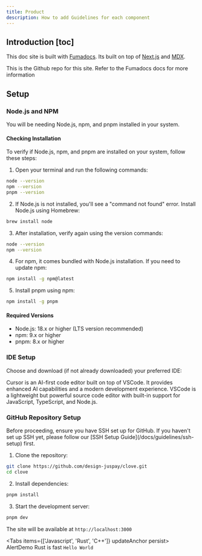 ```yaml
---
title: Product
description: How to add Guidelines for each component
--- 
```


        
## Introduction [toc]

This doc site is built with [Fumadocs](https://fumadocs.com). Its built on top of [Next.js](https://nextjs.org) and [MDX](https://mdxjs.com).


<Cards>
  <Card
    href="https://github.com/design-juspay/clove"
    title="Github"
  >
    This is the Github repo for this site.
  </Card>
  <Card href="https://fumadocs.dev/" title="Fumadocs">Refer to the Fumadocs docs for more information</Card>
</Cards>

## Setup

### Node.js and NPM

You will be needing Node.js, npm, and pnpm installed in your system.

#### Checking Installation

To verify if Node.js, npm, and pnpm are installed on your system, follow these steps:

1. Open your terminal and run the following commands:

```bash
node --version
npm --version
pnpm --version
```

2. If Node.js is not installed, you'll see a "command not found" error. Install Node.js using Homebrew:

```bash
brew install node
```

3. After installation, verify again using the version commands:
```bash
node --version
npm --version
```

4. For npm, it comes bundled with Node.js installation. If you need to update npm:
```bash
npm install -g npm@latest
```

5. Install pnpm using npm:
```bash
npm install -g pnpm
```

#### Required Versions
- Node.js: 18.x or higher (LTS version recommended)
- npm: 9.x or higher
- pnpm: 8.x or higher

### IDE Setup

Choose and download (if not already downloaded) your preferred IDE:

<Cards>
  <Card
    href="https://cursor.sh"
    title="Cursor"
  >
    Cursor is an AI-first code editor built on top of VSCode. It provides enhanced AI capabilities and a modern development experience.
  </Card>
  <Card 
    href="https://code.visualstudio.com/"
    title="Visual Studio Code"
  >
    VSCode is a lightweight but powerful source code editor with built-in support for JavaScript, TypeScript, and Node.js.
  </Card>
</Cards>

### GitHub Repository Setup

<Callout type="error">
  Before proceeding, ensure you have SSH set up for GitHub. If you haven't set up SSH yet, please follow our [SSH Setup Guide](/docs/guidelines/ssh-setup) first.
</Callout>

1. Clone the repository:
```bash
git clone https://github.com/design-juspay/clove.git
cd clove
```

2. Install dependencies:
```bash
pnpm install
```

3. Start the development server:
```bash
pnpm dev
```

The site will be available at `http://localhost:3000`

<Tabs items={['Javascript', 'Rust', 'C++']} updateAnchor persist>
  <Tab id="tab-js" value="Javascript">
    AlertDemo
  </Tab>
  <Tab id="tab-rs" value="Rust">
    Rust is fast
  </Tab>
  <Tab id="tab-cpp" value="C++">
    `Hello World`
  </Tab>
</Tabs>
